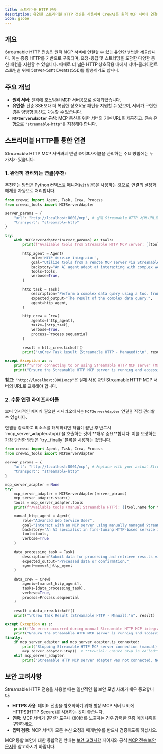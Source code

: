 ```yaml
---
title: 스트리머블 HTTP 전송
description: 유연한 스트리머블 HTTP 전송을 사용하여 CrewAI를 원격 MCP 서버에 연결하는 방법을 알아보세요.
icon: globe
---
```


## 개요

Streamable HTTP 전송은 원격 MCP 서버에 연결할 수 있는 유연한 방법을 제공합니다. 이는 종종 HTTP를 기반으로 구축되며, 요청-응답 및 스트리밍을 포함한 다양한 통신 패턴을 지원할 수 있습니다. 때때로 더 넓은 HTTP 상호작용 내에서 서버-클라이언트 스트림을 위해 Server-Sent Events(SSE)를 활용하기도 합니다.

## 주요 개념

- **원격 서버**: 원격에 호스팅된 MCP 서버용으로 설계되었습니다.
- **유연성**: 단순 SSE보다 더 복잡한 상호작용 패턴을 지원할 수 있으며, 서버가 구현한 경우 양방향 통신도 가능할 수 있습니다.
- **`MCPServerAdapter` 구성**: MCP 통신을 위한 서버의 기본 URL을 제공하고, 전송 유형으로 `"streamable-http"`를 지정해야 합니다.

## 스트리머블 HTTP를 통한 연결

Streamable HTTP MCP 서버와의 연결 라이프사이클을 관리하는 주요 방법에는 두 가지가 있습니다:

### 1. 완전히 관리되는 연결(추천)

추천되는 방법은 Python 컨텍스트 매니저(`with` 문)을 사용하는 것으로, 연결의 설정과 해제를 자동으로 처리합니다.

```python
from crewai import Agent, Task, Crew, Process
from crewai_tools import MCPServerAdapter

server_params = {
    "url": "http://localhost:8001/mcp", # 실제 Streamable HTTP 서버 URL로 교체하세요
    "transport": "streamable-http"
}

try:
    with MCPServerAdapter(server_params) as tools:
        print(f"Available tools from Streamable HTTP MCP server: {[tool.name for tool in tools]}")

        http_agent = Agent(
            role="HTTP Service Integrator",
            goal="Utilize tools from a remote MCP server via Streamable HTTP.",
            backstory="An AI agent adept at interacting with complex web services.",
            tools=tools,
            verbose=True,
        )

        http_task = Task(
            description="Perform a complex data query using a tool from the Streamable HTTP server.",
            expected_output="The result of the complex data query.",
            agent=http_agent,
        )

        http_crew = Crew(
            agents=[http_agent],
            tasks=[http_task],
            verbose=True,
            process=Process.sequential
        )
        
        result = http_crew.kickoff() 
        print("\nCrew Task Result (Streamable HTTP - Managed):\n", result)

except Exception as e:
    print(f"Error connecting to or using Streamable HTTP MCP server (Managed): {e}")
    print("Ensure the Streamable HTTP MCP server is running and accessible at the specified URL.")

```
**참고:** `"http://localhost:8001/mcp"`은 실제 사용 중인 Streamable HTTP MCP 서버의 URL로 교체해야 합니다.

### 2. 수동 연결 라이프사이클

보다 명시적인 제어가 필요한 시나리오에서는 `MCPServerAdapter` 연결을 직접 관리할 수 있습니다.

<Info>
연결을 종료하고 리소스를 해제하려면 작업이 끝난 후 반드시 `mcp_server_adapter.stop()`을 호출하는 것이 **매우 중요**합니다. 이를 보장하는 가장 안전한 방법은 `try...finally` 블록을 사용하는 것입니다.
</Info>

```python
from crewai import Agent, Task, Crew, Process
from crewai_tools import MCPServerAdapter

server_params = {
    "url": "http://localhost:8001/mcp", # Replace with your actual Streamable HTTP server URL
    "transport": "streamable-http"
}

mcp_server_adapter = None 
try:
    mcp_server_adapter = MCPServerAdapter(server_params)
    mcp_server_adapter.start()
    tools = mcp_server_adapter.tools
    print(f"Available tools (manual Streamable HTTP): {[tool.name for tool in tools]}")

    manual_http_agent = Agent(
        role="Advanced Web Service User",
        goal="Interact with an MCP server using manually managed Streamable HTTP connections.",
        backstory="An AI specialist in fine-tuning HTTP-based service integrations.",
        tools=tools,
        verbose=True
    )
    
    data_processing_task = Task(
        description="Submit data for processing and retrieve results via Streamable HTTP.",
        expected_output="Processed data or confirmation.",
        agent=manual_http_agent
    )
    
    data_crew = Crew(
        agents=[manual_http_agent],
        tasks=[data_processing_task],
        verbose=True,
        process=Process.sequential
    )
    
    result = data_crew.kickoff()
    print("\nCrew Task Result (Streamable HTTP - Manual):\n", result)

except Exception as e:
    print(f"An error occurred during manual Streamable HTTP MCP integration: {e}")
    print("Ensure the Streamable HTTP MCP server is running and accessible.")
finally:
    if mcp_server_adapter and mcp_server_adapter.is_connected:
        print("Stopping Streamable HTTP MCP server connection (manual)...")
        mcp_server_adapter.stop()  # **Crucial: Ensure stop is called**
    elif mcp_server_adapter:
        print("Streamable HTTP MCP server adapter was not connected. No stop needed or start failed.")
```

## 보안 고려사항

Streamable HTTP 전송을 사용할 때는 일반적인 웹 보안 모범 사례가 매우 중요합니다:
- **HTTPS 사용**: 데이터 전송을 암호화하기 위해 항상 MCP 서버 URL에 HTTPS(HTTP Secure)를 사용하는 것이 좋습니다.
- **인증**: MCP 서버가 민감한 도구나 데이터를 노출하는 경우 강력한 인증 메커니즘을 구현하세요.
- **입력 검증**: MCP 서버가 모든 수신 요청과 매개변수를 반드시 검증하도록 하십시오.

MCP 통합 보안에 대한 종합적인 안내는 [보안 고려사항](./security.mdx) 페이지와 공식 [MCP 전송 보안 문서](https://modelcontextprotocol.io/docs/concepts/transports#security-considerations)를 참고하시기 바랍니다.